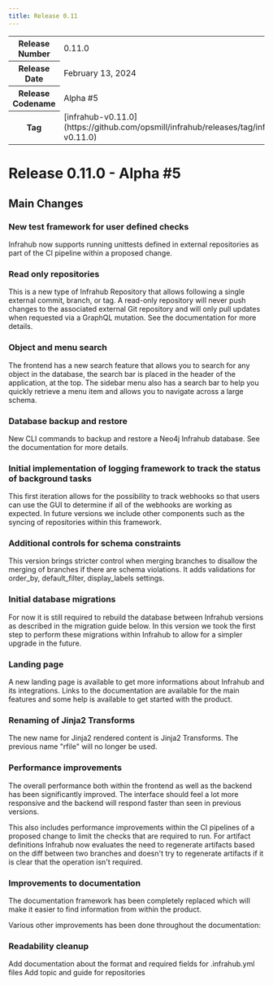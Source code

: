```yaml
---
title: Release 0.11
---
```


<table>
  <tbody>
    <tr>
      <th>Release Number</th>
      <td>0.11.0</td>
    </tr>
    <tr>
      <th>Release Date</th>
      <td>February 13, 2024</td>
    </tr>
    <tr>
      <th>Release Codename</th>
      <td>Alpha #5</td>
    </tr>
    <tr>
      <th>Tag</th>
      <td>[infrahub-v0.11.0](https://github.com/opsmill/infrahub/releases/tag/infrahub-v0.11.0)</td>
    </tr>
  </tbody>
</table>

# Release 0.11.0 - Alpha #5
<!-- markdownlint-disable -->
<!-- vale off -->

## Main Changes

### New test framework for user defined checks

Infrahub now supports running unittests defined in external repositories as part of the CI pipeline within a proposed change.

### Read only repositories

This is a new type of Infrahub Repository that allows following a single external commit, branch, or tag. A read-only repository will never push changes to the associated external Git repository and will only pull updates when requested via a GraphQL mutation. See the documentation for more details.

### Object and menu search

The frontend has a new search feature that allows you to search for any object in the database, the search bar is placed in the header of the application, at the top. The sidebar menu also has a search bar to help you quickly retrieve a menu item and allows you to navigate across a large schema.

### Database backup and restore

New CLI commands to backup and restore a Neo4j Infrahub database. See the documentation for more details.

### Initial implementation of logging framework to track the status of background tasks

This first iteration allows for the possibility to track webhooks so that users can use the GUI to determine if all of the webhooks are working as expected. In future versions we include other components such as the syncing of repositories within this framework.

### Additional controls for schema constraints

This version brings stricter control when merging branches to disallow the merging of branches if there are schema violations. It adds validations for order_by, default_filter, display_labels settings.

### Initial database migrations

For now it is still required to rebuild the database between Infrahub versions as described in the migration guide below. In this version we took the first step to perform these migrations within Infrahub to allow for a simpler upgrade in the future.

### Landing page

A new landing page is available to get more informations about Infrahub and its integrations. Links to the documentation are available for the main features and some help is available to get started with the product.

### Renaming of Jinja2 Transforms

The new name for Jinja2 rendered content is Jinja2 Transforms. The previous name "rfile" will no longer be used.

### Performance improvements

The overall performance both within the frontend as well as the backend has been significantly improved. The interface should feel a lot more responsive and the backend will respond faster than seen in previous versions.

This also includes performance improvements within the CI pipelines of a proposed change to limit the checks that are required to run. For artifact definitions Infrahub now evaluates the need to regenerate artifacts based on the diff between two branches and doesn't try to regenerate artifacts if it is clear that the operation isn't required.

### Improvements to documentation

The documentation framework has been completely replaced which will make it easier to find information from within the product.

Various other improvements has been done throughout the documentation:

### Readability cleanup

Add documentation about the format and required fields for .infrahub.yml files
Add topic and guide for repositories
